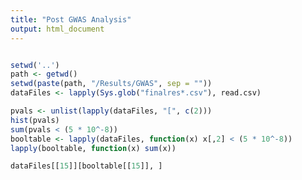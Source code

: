 ```yaml
---
title: "Post GWAS Analysis"
output: html_document
---
```


```r

```


```r
setwd('..')
path <- getwd()
setwd(paste(path, "/Results/GWAS", sep = ""))
dataFiles <- lapply(Sys.glob("finalres*.csv"), read.csv)
```

```r
pvals <- unlist(lapply(dataFiles, "[", c(2)))
hist(pvals)
sum(pvals < (5 * 10^-8))
booltable <- lapply(dataFiles, function(x) x[,2] < (5 * 10^-8))
lapply(booltable, function(x) sum(x))

dataFiles[[15]][booltable[[15]], ]
```

